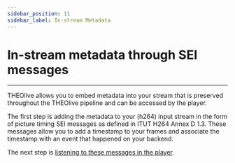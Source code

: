 ```yaml
---
sidebar_position: 11
sidebar_label: In-stream Metadata
---
```


# In-stream metadata through SEI messages

---

THEOlive allows you to embed metadata into your stream that is preserved throughout the THEOlive pipeline and can be accessed by the player.

The first step is adding the metadata to your (h264) input stream in the form of picture timing SEI messages as defined in ITUT H264 Annex D 1.3. These messages allow you to add a timestamp to your frames and associate the timestamp with an event that happened on your backend.

The next step is [listening to these messages in the player](../../../theoplayer/how-to-guides/web/theolive/metadata).